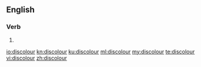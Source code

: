 ==English==

===Verb===
{{en-verb}}

# {{alternative spelling of|discolor|from=British|from2=Canadian}}

[[io:discolour]]
[[kn:discolour]]
[[ku:discolour]]
[[ml:discolour]]
[[my:discolour]]
[[te:discolour]]
[[vi:discolour]]
[[zh:discolour]]